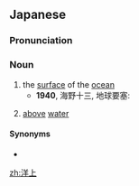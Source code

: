 ==Japanese==
{{ja-kanjitab|よう|じょう|yomi=o}}

===Pronunciation===
{{ja-pron|ようじょう|y=o}}

===Noun===
{{ja-noun|ようじょう}}

# the [[surface]] of the [[ocean]]
#* '''1940''', 海野十三, 地球要塞:
#*: {{ja-usex|やがて'''洋上'''には、真白な水柱が奔騰した。|やがて '''ようじょう''' に は、 まっしろ な みずばしら が ほんとう した。|Before long, a pure white column of water spewed out from '''the ocean's surface'''.}}
# [[above]] [[water]]

====Synonyms====
* {{ja-r|海上|かいじょう}}

[[zh:洋上]]